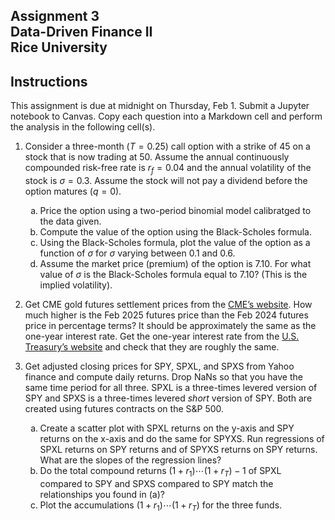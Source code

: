 ## Assignment 3<br>Data-Driven Finance II<br>Rice University



::: {.callout-note appearance="minimal"}
## Instructions 

This assignment is due at midnight on Thursday, Feb 1.  Submit a Jupyter notebook to Canvas. Copy each question into a Markdown cell and perform the analysis in the following cell(s). 
:::

1.  Consider a three-month ($T=0.25$) call option with a strike of 45 on a stock that is now trading at 50.  Assume the annual continuously compounded risk-free rate is $r_f = 0.04$ and the annual volatility of the stock is $\sigma=0.3$.  Assume the stock will not pay a dividend before the option matures ($q=0$).

    (a) Price the option using a two-period binomial model calibratged to the data given.
    (b) Compute the value of the option using the Black-Scholes formula.
    (c) Using the Black-Scholes formula, plot the value of the option as a function of $\sigma$ for $\sigma$ varying between 0.1 and 0.6.
    (d) Assume the market price (premium) of the option is 7.10.  For what value of $\sigma$ is the Black-Scholes formula equal to 7.10?  (This is the implied volatility).

2.  Get CME gold futures settlement prices from the [CME's website](https://www.cmegroup.com/markets/metals/precious/gold.settlements.html).  How much higher is the Feb 2025 futures price than the Feb 2024 futures price in percentage terms?  It should be approximately the same as the one-year interest rate.  Get the one-year interest rate from the [U.S. Treasury's website](https://home.treasury.gov/resource-center/data-chart-center/interest-rates/TextView?type=daily_treasury_yield_curve&field_tdr_date_value_month=202401) and check that they are roughly the same.

3.  Get adjusted closing prices for SPY, SPXL, and SPXS from Yahoo finance and compute daily returns.  Drop NaNs so that you have the same time period for all three.  SPXL is a three-times levered version of SPY and SPXS is a three-times levered *short* version of SPY.  Both are created using futures contracts on the S&P 500.

    (a) Create a scatter plot with SPXL returns on the y-axis and SPY returns on the x-axis and do the same for SPYXS.  Run regressions of SPXL returns on SPY returns and of SPYXS returns on SPY returns.  What are the slopes of the regression lines?
    (b) Do the total compound returns $(1+r_1)\cdots(1+r_T)-1$ of SPXL compared to SPY and SPXS compared to SPY match the relationships you found in (a)?
    (c) Plot the accumulations $(1+r_1)\cdots(1+r_T)$ for the three funds.  